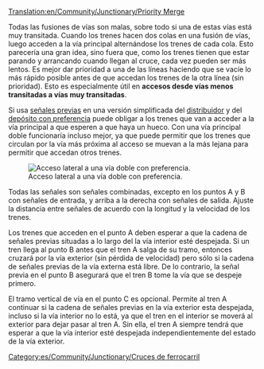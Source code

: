 [[Translation:en/Community/Junctionary/Priority Merge]]

{{es/Community/Junctionary/Menú de Cruces}}
Todas las fusiones de vías son malas, sobre todo si una de estas vías está muy transitada. Cuando los trenes hacen dos colas en una fusión de vías, luego acceden a la vía principal alternándose los trenes de cada cola. Esto parecería una gran idea, sino fuera que, como los trenes tienen que estar parando y arrancando cuando llegan al cruce, cada vez pueden ser más lentos.
Es mejor dar prioridad a una de las líneas haciendo que se vacíe lo más rápido posible antes de que accedan los trenes de la otra línea (sin prioridad). Esto es especialmente útil en '''accesos desde vías menos transitadas a vías muy transitadas'''.

Si usa [[es/Manual/Señales|señales previas]] en una versión simplificada del [[es/Community/Junctionary/Distribuidor con esperas|distribuidor]] y del [[es/Manual/Construir depósitos de trenes#configuraciones-avanzadas|depósito con preferencia]] puede obligar a los trenes que van a acceder a la vía principal a que esperen a que haya un hueco. Con una vía principal doble funcionaría incluso mejor, ya que puede permitir que los trenes que circulan por la vía más próxima al acceso se muevan a la más lejana para permitir que accedan otros trenes.

[[File:en/Community/Junctionary/Rightofwaymerge.png|none|frame|Acceso lateral a una vía doble con preferencia.]]

Todas las señales son señales combinadas, excepto en los puntos A y B con señales de entrada, y arriba a la derecha con señales de salida. Ajuste la distancia entre señales de acuerdo con la longitud y la velocidad de los trenes.

Los trenes que acceden en el punto A deben esperar a que la cadena de señales previas situadas a lo largo del la vía interior esté despejada. Si un tren llega al punto B antes que el tren A salga de su tramo, entonces cruzará por la vía exterior (sin pérdida de velocidad) pero sólo si la cadena de señales previas de la vía externa está libre. De lo contrario, la señal previa en el punto B asegurará que el tren B tome la vía que se despeje primero.

El tramo vertical de vía en el punto C es opcional. Permite al tren A continuar si la cadena de señales previas en la vía exterior esta despejada, incluso si la vía interior no lo está, ya que el tren en el interior se moverá al exterior para dejar pasar al tren A. Sin ella, el tren A siempre tendrá que esperar a que la vía interior esté despejada independientemente del estado de la vía exterior.

[[Category:es/Community/Junctionary/Cruces de ferrocarril]]
